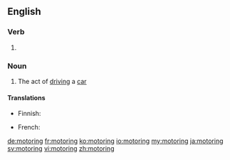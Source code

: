 ==English==

===Verb===
{{head|en|present participle}}

# {{present participle of|motor|lang=en}}

===Noun===
{{en-noun|-}}

# The act of [[driving]] a [[car]]

====Translations====
{{trans-top|car driving}}
* Finnish: {{t+|fi|autoilu}}
{{trans-mid}}
* French: {{t+|fr|automobilisme|m}}
{{trans-bottom}}

[[de:motoring]]
[[fr:motoring]]
[[ko:motoring]]
[[io:motoring]]
[[my:motoring]]
[[ja:motoring]]
[[sv:motoring]]
[[vi:motoring]]
[[zh:motoring]]